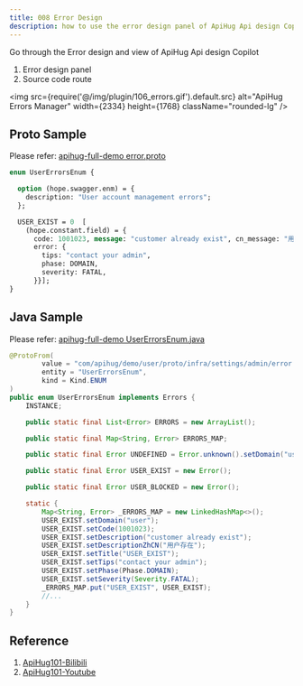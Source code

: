 ```yaml
---
title: 008 Error Design
description: how to use the error design panel of ApiHug Api design Copilot.
---
```


Go through the Error design and view of ApiHug Api design Copilot

1. Error design panel
2. Source code route

<img src={require('@/img/plugin/106_errors.gif').default.src} alt="ApiHug Errors Manager" width={2334} height={1768} className="rounded-lg" />

## Proto Sample

Please refer: [apihug-full-demo error.proto](https://github.com/apihug/apihug-full-demo/blob/main/demo-user-proto/src/main/proto/com/apihug/demo/user/proto/infra/settings/admin/error.proto)

```protobuf
enum UserErrorsEnum {

  option (hope.swagger.enm) = {
    description: "User account management errors";
  };

  USER_EXIST = 0  [
    (hope.constant.field) = {
      code: 1001023, message: "customer already exist", cn_message: "用户存在",
      error: {
        tips: "contact your admin",
        phase: DOMAIN,
        severity: FATAL,
      }}];
}
```

## Java Sample

Please refer: [apihug-full-demo UserErrorsEnum.java](https://github.com/apihug/apihug-full-demo/blob/main/demo-user-proto/src/main/wire/com/apihug/demo/user/wire/infra/settings/admin/UserErrorsEnum.java)

```java
@ProtoFrom(
        value = "com/apihug/demo/user/proto/infra/settings/admin/error.proto",
        entity = "UserErrorsEnum",
        kind = Kind.ENUM
)
public enum UserErrorsEnum implements Errors {
    INSTANCE;

    public static final List<Error> ERRORS = new ArrayList();

    public static final Map<String, Error> ERRORS_MAP;

    public static final Error UNDEFINED = Error.unknown().setDomain("user").setTitle("UNDEFINED");

    public static final Error USER_EXIST = new Error();

    public static final Error USER_BLOCKED = new Error();

    static {
        Map<String, Error> _ERRORS_MAP = new LinkedHashMap<>();
        USER_EXIST.setDomain("user");
        USER_EXIST.setCode(1001023);
        USER_EXIST.setDescription("customer already exist");
        USER_EXIST.setDescriptionZhCN("用户存在");
        USER_EXIST.setTitle("USER_EXIST");
        USER_EXIST.setTips("contact your admin");
        USER_EXIST.setPhase(Phase.DOMAIN);
        USER_EXIST.setSeverity(Severity.FATAL);
        _ERRORS_MAP.put("USER_EXIST", USER_EXIST);
        //...
    }
}
```

## Reference

1. [ApiHug101-Bilibili](https://space.bilibili.com/666522636)
2. [ApiHug101-Youtube](https://youtube.com/@ApiHug?si=C1yw0poHA01zbmyj)
